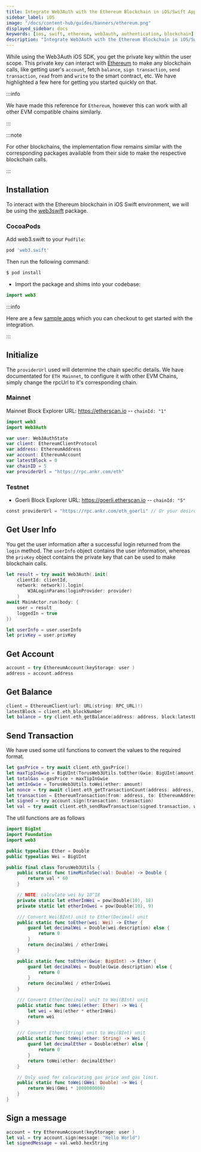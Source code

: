 ```yaml
---
title: Integrate Web3Auth with the Ethereum Blockchain in iOS/Swift Applications
sidebar_label: iOS
image: "/docs/content-hub/guides/banners/ethereum.png"
displayed_sidebar: docs
keywords: [ios, swift, ethereum, web3auth, authentication, blockchain]
description: "Integrate Web3Auth with the Ethereum Blockchain in iOS/Swift Applications | Documentation - Web3Auth"
---
```


While using the Web3Auth iOS SDK, you get the private key within the user scope. This private key can interact with [Ethereum](https://ethereum.org/)
to make any blockchain calls, like getting user's `account`, fetch `balance`, `sign transaction`, `send transaction`, `read` from and `write` to the
smart contract, etc. We have highlighted a few here for getting you started quickly on that.

:::info

We have made this reference for `Ethereum`, however this can work with all other EVM compatible chains similarly.

:::

:::note

For other blockchains, the implementation flow remains similar with the corresponding packages available from their side to make the respective
blockchain calls.

:::

## Installation

To interact with the Ethereum blockchain in iOS Swift environment, we will be using the [web3swift](https://github.com/argentlabs/web3.swift) package.

### CocoaPods

Add web3.swift to your `Podfile`:

```ruby
pod 'web3.swift'
```

Then run the following command:

```bash
$ pod install
```

- Import the package and shims into your codebase:

```swift
import web3
```

:::info

Here are a few [sample apps](/examples?product=Plug+and+Play&sdk=Plug+and+Play+iOS+SDK) which you can checkout to get started with the integration.

:::

## Initialize

The `providerUrl` used will determine the chain specific details. We have documentated for `ETH Mainnet`, to configure it with other EVM Chains,
simply change the rpcUrl to it's corresponding chain.

### Mainnet

Mainnet Block Explorer URL: https://etherscan.io -- `chainId: "1"`

```swift
import web3
import Web3Auth

var user: Web3AuthState
var client: EthereumClientProtocol
var address: EthereumAddress
var account: EthereumAccount
var latestBlock = 0
var chainID = 5
var providerUrl = "https://rpc.ankr.com/eth"
```

### Testnet

- Goerli Block Explorer URL: https://goerli.etherscan.io -- `chainId: "5"`

```swift
const providerUrl = "https://rpc.ankr.com/eth_goerli" // Or your desired RPC Provider url
```

## Get User Info

You get the user information after a successful login returned from the `login` method. The `userInfo` object contains the user information, whereas
the `privKey` object contains the private key that can be used to make blockchain calls.

```swift
let result = try await Web3Auth(.init(
    clientId: clientId,
    network: network)).login(
        W3ALoginParams(loginProvider: provider)
    )
await MainActor.run(body: {
    user = result
    loggedIn = true
})

let userInfo = user.userInfo
let privKey = user.privKey
```

## Get Account

```swift
account = try EthereumAccount(keyStorage: user )
address = account.address
```

## Get Balance

```swift
client = EthereumClient(url: URL(string: RPC_URL)!)
latestBlock = client.eth_blockNumber
let balance = try client.eth_getBalance(address: address, block:latestBlock)
```

## Send Transaction

We have used some util functions to convert the values to the required format.

```swift
let gasPrice = try await client.eth_gasPrice()
let maxTipInGwie = BigUInt(TorusWeb3Utils.toEther(Gwie: BigUInt(amount)))
let totalGas = gasPrice + maxTipInGwie
let amtInGwie = TorusWeb3Utils.toWei(ether: amount)
let nonce = try await client.eth_getTransactionCount(address: address, block: .Latest)
let transaction = EthereumTransaction(from: address, to: EthereumAddress(sendTo), value: amtInGwie, data: Data(), nonce: nonce + 1, gasPrice: totalGas, gasLimit: gasLimit, chainId: chainID)
let signed = try account.sign(transaction: transaction)
let val = try await client.eth_sendRawTransaction(signed.transaction, withAccount: account)
```

The util functions are as follows

```swift
import BigInt
import Foundation
import web3

public typealias Ether = Double
public typealias Wei = BigUInt

public final class TorusWeb3Utils {
    public static func timeMinToSec(val: Double) -> Double {
        return val * 60
    }

    // NOTE: calculate wei by 10^18
    private static let etherInWei = pow(Double(10), 18)
    private static let etherInGwei = pow(Double(10), 9)

    /// Convert Wei(BInt) unit to Ether(Decimal) unit
    public static func toEther(wei: Wei) -> Ether {
        guard let decimalWei = Double(wei.description) else {
            return 0
        }
        return decimalWei / etherInWei
    }

    public static func toEther(Gwie: BigUInt) -> Ether {
        guard let decimalWei = Double(Gwie.description) else {
            return 0
        }
        return decimalWei / etherInGwei
    }

    /// Convert Ether(Decimal) unit to Wei(BInt) unit
    public static func toWei(ether: Ether) -> Wei {
        let wei = Wei(ether * etherInWei)
        return wei
    }

    /// Convert Ether(String) unit to Wei(BInt) unit
    public static func toWei(ether: String) -> Wei {
        guard let decimalEther = Double(ether) else {
            return 0
        }
        return toWei(ether: decimalEther)
    }

    // Only used for calcurating gas price and gas limit.
    public static func toWei(GWei: Double) -> Wei {
        return Wei(GWei * 1000000000)
    }
}

```

## Sign a message

```swift
account = try EthereumAccount(keyStorage: user )
let val = try account.sign(message: "Hello World")
let signedMessage = val.web3.hexString
```
